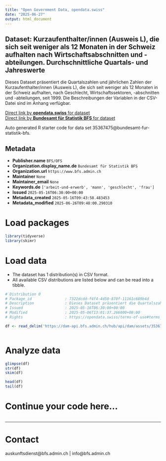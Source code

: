 ```yaml
---
title: "Open Government Data, opendata.swiss"
date: "2025-06-27"
output: html_document
---
```


## Dataset: Kurzaufenthalter/innen (Ausweis L), die sich seit weniger als 12 Monaten in der Schweiz aufhalten nach Wirtschaftsabschnitten und -abteilungen. Durchschnittliche Quartals- und Jahreswerte

Dieses Dataset präsentiert die Quartalszahlen und jährlichen Zahlen der Kurzaufenthalter/innen (Ausweis L), die sich seit weniger als 12 Monaten in der Schweiz aufhalten, nach Geschlecht, Wirtschaftssektoren, -abschnitten und -abteilungen, seit 1999. Die Beschreibungen der Variablen in der CSV-Datei sind im Anhang verfügbar.

[Direct link by **opendata.swiss** for dataset](https://opendata.swiss/de/dataset/kurzaufenthalter-innen-ausweis-l-die-sich-seit-weniger-als-12-monaten-in-der-schweiz-aufhalten-13)<br>
[Direct link by **Bundesamt für Statistik BFS** for dataset](https://www.bfs.admin.ch/asset/de/ts-x-03.02.01.06.01)

Auto generated R starter code for data set 35367475@bundesamt-fur-statistik-bfs.

## Metadata

- **Publisher.name** `BFS/OFS`
- **Organization.display_name.de** `Bundesamt für Statistik BFS`
- **Organization.url** `https://www.bfs.admin.ch`
- **Maintainer** `None`
- **Maintainer_email** `None`
- **Keywords.de** `['arbeit-und-erwerb', 'mann', 'geschlecht', 'frau']`
- **Issued** `2025-05-16T06:30:00+00:00`
- **Metadata_created** `2025-05-16T09:43:58.483453`
- **Metadata_modified** `2025-06-26T09:48:00.290310`


# Load packages

```r

library(tidyverse)
library(skimr)

```

# Load data

-   The dataset has 1 distribution(s) in CSV format.
-   All available CSV distributions are listed below and can be read into a tibble.

```r

# Distribution 0
# Package_id               : 7322dcdd-f4f4-4d50-870f-11161c689b4d
# Description              : Dieses Dataset präsentiert die Quartalszahlen und jährlichen Zahlen der Kurzaufenthalter/innen (Ausweis L), die sich seit weniger als 12 Monaten in der Schweiz aufhalten, nach Geschlecht, Wirtschaftssektoren, -abschnitten und -abteilungen, seit 1999. Die Beschreibungen der Variablen in der CSV-Datei sind im Anhang verfügbar.
# Issued                   : 2025-05-16T06:30:00+00:00
# Modified                 : 2025-05-06T13:01:37.266000+00:00
# Rights                   : https://opendata.swiss/terms-of-use#terms_by_ask

df <- read_delim('https://dam-api.bfs.admin.ch/hub/api/dam/assets/35367477/master')



```

# Analyze data

```r

glimpse(df)
str(df)
skim(df)

head(df)
tail(df)

```

# Continue your code here...

```r

```

------------------------------------------------------------------------

# Contact

auskunftsdienst@bfs.admin.ch | info@bfs.admin.ch
